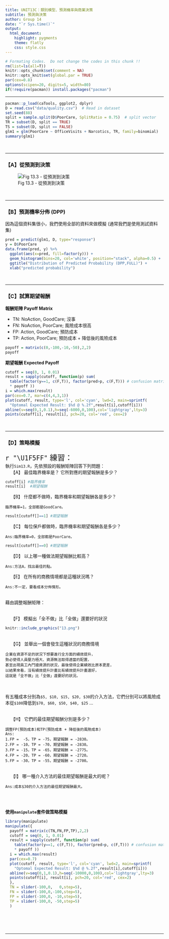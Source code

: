 ```yaml
---
title: UNIT13C：類別模型、預測機率與商業決策 
subtitle: 預測與決策
author: Group 14
date: "`r Sys.time()`"
output: 
  html_document:
    highlight: pygments
    theme: flatly
    css: style.css
---
```


```r
# Formating Codes.  Do not change the codes in this chunk !!
rm(list=ls(all=T))
knitr::opts_chunk$set(comment = NA)
knitr::opts_knit$set(global.par = TRUE)
par(cex=0.8)
options(scipen=20, digits=5, width=80)
if(!require(pacman)) install.packages("pacman")
```
<hr>

```r
pacman::p_load(caTools, ggplot2, dplyr)
D = read.csv("data/quality.csv")  # Read in dataset
set.seed(88)
split = sample.split(D$PoorCare, SplitRatio = 0.75)  # split vector
TR = subset(D, split == TRUE)
TS = subset(D, split == FALSE)
glm1 = glm(PoorCare ~ OfficeVisits + Narcotics, TR, family=binomial)
summary(glm1)
```
<br><hr>

### 【A】從預測到決策

![Fig 13.3 - 從預測到決策](Fig13.3.JPG)

<br><hr>

### 【B】預測機率分佈 (DPP)
因為這個資料集很小，我們使用全部的資料來做模擬 (通常我們是使用測試資料集)
```r
pred = predict(glm1, D, type="response")
y = D$PoorCare
data.frame(pred, y) %>% 
  ggplot(aes(x=pred, fill=factor(y))) + 
  geom_histogram(bins=20, col='white', position="stack", alpha=0.5) +
  ggtitle("Distribution of Predicted Probability (DPP,FULL)") +
  xlab("predicted probability")
```
<br><hr>

### 【C】試算期望報酬

**報酬矩陣 Payoff Matrix**

+ TN: NoAction, GoodCare; 沒事   
+ FN: NoAction, PoorCare; 風險成本很高 
+ FP: Action, GoodCare;   預防成本
+ TP: Action, PoorCare;   預防成本 + 降低後的風險成本

```r
payoff = matrix(c(0,-100,-10,-50),2,2)
payoff
```

**期望報酬 Expected Payoff**
```r
cutoff = seq(0, 1, 0.01)
result = sapply(cutoff, function(p) sum(
  table(factor(y==1, c(F,T)), factor(pred>p, c(F,T))) # confusion matrix
  * payoff ))
i = which.max(result)
par(cex=0.7, mar=c(4,4,3,1))
plot(cutoff, result, type='l', col='cyan', lwd=2, main=sprintf(
  "Optomal Expected Result: $%d @ %.2f",result[i],cutoff[i]))
abline(v=seq(0,1,0.1),h=seq(-6000,0,100),col='lightgray',lty=3)
points(cutoff[i], result[i], pch=20, col='red', cex=2)
```
<br><hr>

### 【D】策略模擬
<p class="qiz">
<span style="font-size:24px">`r "\U1F5FF"` 練習： </span><br>
執行`Sim13.R`，先依預設的報酬矩陣回答下列問題：<br>
&emsp; 【A】 最佳臨界機率是？ 它所對應的期望報酬是多少？<br>
```r
cutoff[i] #臨界機率
result[i]  #期望報酬
```
&emsp; 【B】 什麼都不做時，臨界機率和期望報酬各是多少？<br>
```
臨界機率=1，全部都是GoodCare。
```
```r
result[cutoff[]==1] #期望報酬
```
&emsp; 【C】 每位保戶都做時，臨界機率和期望報酬各是多少？<br>
```
Ans:臨界機率=0，全部都是PoorCare。
```
```r
result[cutoff[]==0] #期望報酬
```
&emsp; 【D】 以上哪一種做法期望報酬比較高？<br>
```
Ans:方法A，找出最佳的點。
```
&emsp; 【E】 在所有的商務情境都是這種狀況嗎？
```
Ans:不一定，要看成本分佈情形。
```
<br>
藉由調整報酬矩陣：

<br>&emsp; 【F】 模擬出「全不做」比「全做」還要好的狀況
```r
knitr::include_graphics("13.png")
```
<br>
&emsp; 【G】 並舉出一個會發生這種狀況的商務情境
```
企業在資源不足的狀況下想要進行全方面的績效提升，
勢必使得人員壓力極大、資源無法取得適當的配置，
甚至出現員工內鬥搶資源的狀況，最後使得企業績效比原本更差，
以結果來看，沒有績效提升計畫比有績效提升計畫還好，
這就是「全不做」比「全做」還要好的狀況。
```

<br>
<br>有五種成本分別為`$5, $10, $15, $20, $30`的介入方法，它們分別可以將風險成本從`$100`降低到`$70, $60, $50, $40, $25` ...

<br>&emsp; 【H】 它們的最佳期望報酬分別是多少？

```
調整FP(預防成本)和TP(預防成本 + 降低後的風險成本)
Ans:
1.FP =  -5，TP = -75，期望報酬 = -2830。
2.FP = -10，TP = -70，期望報酬 = -2830。
3.FP = -15，TP = -65，期望報酬 = -2775。
4.FP = -20，TP = -60，期望報酬 = -2720。
5.FP = -30，TP = -55，期望報酬 = -2700。
```
<br>
&emsp; 【I】 哪一種介入方法的最佳期望報酬是最大的呢？
```
Ans:成本$30的介入方法的最佳期望報酬最大。

```
<br><br>
</p class="qiz">

**使用`manipulate`套件做策略模擬**
```r
library(manipulate)
manipulate({
  payoff = matrix(c(TN,FN,FP,TP),2,2)
  cutoff = seq(0, 1, 0.01)
  result = sapply(cutoff, function(p) sum(
    table(factor(y==1, c(F,T)), factor(pred>p, c(F,T))) # confusion matrix
    * payoff ))
  i = which.max(result)
  par(cex=0.7)
  plot(cutoff, result, type='l', col='cyan', lwd=2, main=sprintf(
    "Optomal Expected Result: $%d @ %.2f",result[i],cutoff[i]))
  abline(v=seq(0,1,0.1),h=seq(-10000,0,100),col='lightgray',lty=3)
  points(cutoff[i], result[i], pch=20, col='red', cex=2)
  },
  TN = slider(-100,0,   0,step=5),
  FN = slider(-100,0,-100,step=5),
  FP = slider(-100,0, -10,step=5),
  TP = slider(-100,0, -50,step=5)
  ) 
```



<br><br><br><hr>
